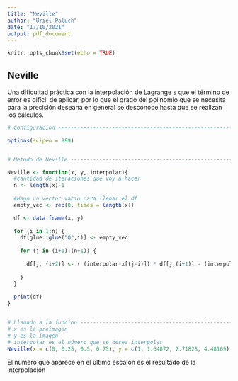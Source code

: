 ```yaml
---
title: "Neville"
author: "Uriel Paluch"
date: "17/10/2021"
output: pdf_document
---
```


```r
knitr::opts_chunk$set(echo = TRUE)
```

## Neville
Una dificultad práctica con la interpolación de Lagrange s que el término de error es difícil de aplicar, por lo que el grado del polinomio que se necesita para la precisión deseana en general se desconoce hasta que se realizan los cálculos.

```r

# Configuracion -----------------------------------------------------------

options(scipen = 999)


# Metodo de Neville -------------------------------------------------------

Neville <- function(x, y, interpolar){
  #cantidad de iteraciones que voy a hacer
  n <- length(x)-1
  
  #Hago un vector vacio para llenar el df
  empty_vec <- rep(0, times = length(x))  

  df <- data.frame(x, y)
  
  for (i in 1:n) {
    df[glue::glue("Q",i)] <- empty_vec
    
    for (j in (i+1):(n+1)) {
      
      df[j, (i+2)] <- ( (interpolar-x[(j-i)]) * df[j,(i+1)] - (interpolar-x[j]) * df[(j-1),(i+1)] )  / (x[j]-x[j-i])
  
    }
  }
  
  print(df)
}


# Llamado a la funcion ----------------------------------------------------
# x es la preimagen
# y es la imagen
# interpolar es el número que se desea interpolar
Neville(x = c(0, 0.25, 0.5, 0.75), y = c(1, 1.64872, 2.71828, 4.48169), interpolar = 0.43)

```

El número que aparece en el último escalon es el resultado de la interpolación